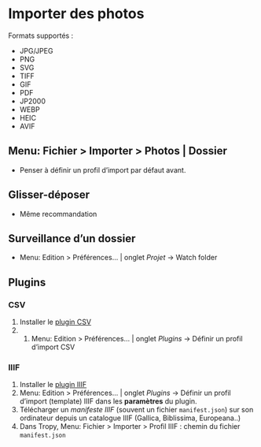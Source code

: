 # Importer des photos

Formats supportés : 

- JPG/JPEG
- PNG
- SVG
- TIFF
- GIF
- PDF
- JP2000
- WEBP
- HEIC
- AVIF

## Menu: Fichier > Importer > Photos | Dossier

- Penser à définir un profil d'import par défaut avant.

## Glisser-déposer

- Même recommandation 

## Surveillance d'un dossier 

- Menu: Edition > Préférences... | onglet *Projet* -> Watch folder

## Plugins

### CSV

1. Installer le [plugin CSV](https://github.com/tropy/tropy-plugin-csv)
2. 1. Menu: Edition > Préférences... | onglet *Plugins* -> Définir un profil d'import CSV

### IIIF

1. Installer le [plugin IIIF](https://github.com/tropy/tropy-plugin-iiif)
1. Menu: Edition > Préférences... | onglet *Plugins* -> Définir un profil d'import (template) IIIF dans les **paramètres** du plugin.
1. Télécharger un *manifeste IIIF* (souvent un fichier `manifest.json`) sur son ordinateur depuis un catalogue IIIF (Gallica, Biblissima, Europeana..)
1. Dans Tropy, Menu: Fichier > Importer > Profil IIIF : chemin du fichier `manifest.json`